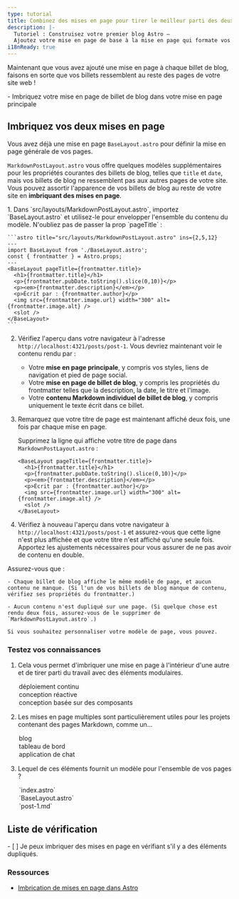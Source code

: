```yaml
---
type: tutorial
title: Combinez des mises en page pour tirer le meilleur parti des deux mondes
description: |-
  Tutoriel : Construisez votre premier blog Astro —
  Ajoutez votre mise en page de base à la mise en page qui formate vos billets de blog
i18nReady: true
---
```


Maintenant que vous avez ajouté une mise en page à chaque billet de blog, faisons en sorte que vos billets ressemblent au reste des pages de votre site web !

<PreCheck>
  - Imbriquez votre mise en page de billet de blog dans votre mise en page principale
</PreCheck>

## Imbriquez vos deux mises en page

Vous avez déjà une mise en page `BaseLayout.astro` pour définir la mise en page générale de vos pages.

`MarkdownPostLayout.astro` vous offre quelques modèles supplémentaires pour les propriétés courantes des billets de blog, telles que `title` et `date`, mais vos billets de blog ne ressemblent pas aux autres pages de votre site. Vous pouvez assortir l'apparence de vos billets de blog au reste de votre site en **imbriquant des mises en page**.

<Steps>
1. Dans `src/layouts/MarkdownPostLayout.astro`, importez `BaseLayout.astro` et utilisez-le pour envelopper l'ensemble du contenu du modèle. N'oubliez pas de passer la prop `pageTitle` :

    ```astro title="src/layouts/MarkdownPostLayout.astro" ins={2,5,12}
    ---
    import BaseLayout from './BaseLayout.astro';
    const { frontmatter } = Astro.props;
    ---
    <BaseLayout pageTitle={frontmatter.title}>
      <h1>{frontmatter.title}</h1>
      <p>{frontmatter.pubDate.toString().slice(0,10)}</p>
      <p><em>{frontmatter.description}</em></p>
      <p>Écrit par : {frontmatter.author}</p>
      <img src={frontmatter.image.url} width="300" alt={frontmatter.image.alt} />
      <slot />
    </BaseLayout>
    ```

2. Vérifiez l'aperçu dans votre navigateur à l'adresse `http://localhost:4321/posts/post-1`. Vous devriez maintenant voir le contenu rendu par :

    - Votre **mise en page principale**, y compris vos styles, liens de navigation et pied de page social.
    - Votre **mise en page de billet de blog**, y compris les propriétés du frontmatter telles que la description, la date, le titre et l'image.
    - Votre **contenu Markdown individuel de billet de blog**, y compris uniquement le texte écrit dans ce billet.

3. Remarquez que votre titre de page est maintenant affiché deux fois, une fois par chaque mise en page.

    Supprimez la ligne qui affiche votre titre de page dans `MarkdownPostLayout.astro` :

    ```astro title="src/layouts/MarkdownPostLayout.astro" del={2}
    <BaseLayout pageTitle={frontmatter.title}>
      <h1>{frontmatter.title}</h1>
      <p>{frontmatter.pubDate.toString().slice(0,10)}</p>
      <p><em>{frontmatter.description}</em></p>
      <p>Écrit par : {frontmatter.author}</p>
      <img src={frontmatter.image.url} width="300" alt={frontmatter.image.alt} />
      <slot />
    </BaseLayout>
    ```

4. Vérifiez à nouveau l'aperçu dans votre navigateur à `http://localhost:4321/posts/post-1` et assurez-vous que cette ligne n'est plus affichée et que votre titre n'est affiché qu'une seule fois. Apportez les ajustements nécessaires pour vous assurer de ne pas avoir de contenu en double.
</Steps>

  Assurez-vous que :

    - Chaque billet de blog affiche le même modèle de page, et aucun contenu ne manque. (Si l'un de vos billets de blog manque de contenu, vérifiez ses propriétés du frontmatter.)

    - Aucun contenu n'est dupliqué sur une page. (Si quelque chose est rendu deux fois, assurez-vous de le supprimer de `MarkdownPostLayout.astro`.)

    Si vous souhaitez personnaliser votre modèle de page, vous pouvez.




<Box icon="question-mark">

### Testez vos connaissances

1. Cela vous permet d'imbriquer une mise en page à l'intérieur d'une autre et de tirer parti du travail avec des éléments modulaires.

    <MultipleChoice>
      <Option>
        déploiement continu
      </Option>
      <Option>
        conception réactive
      </Option>
      <Option isCorrect>
        conception basée sur des composants
      </Option>
    </MultipleChoice>

2. Les mises en page multiples sont particulièrement utiles pour les projets contenant des pages Markdown, comme un...

    <MultipleChoice>
      <Option isCorrect>
        blog
      </Option>
      <Option>
        tableau de bord
      </Option>
      <Option>
        application de chat
      </Option>
    </MultipleChoice>

3. Lequel de ces éléments fournit un modèle pour l'ensemble de vos pages ?

    <MultipleChoice>
      <Option>
        `index.astro`
      </Option>
      <Option isCorrect>
        `BaseLayout.astro`
      </Option>
      <Option>
        `post-1.md`
      </Option>
    </MultipleChoice>
</Box>

<Box icon="check-list">

## Liste de vérification

<Checklist>
- [ ] Je peux imbriquer des mises en page en vérifiant s'il y a des éléments dupliqués.
</Checklist>
</Box>

### Ressources

- [Imbrication de mises en page dans Astro](/fr/basics/layouts/#utilisation-dune-mise-en-page-unique-pour-les-fichiers-md-mdx-et-astro)
